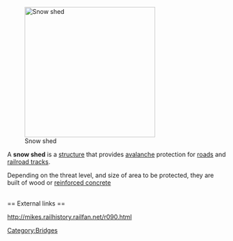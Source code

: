 [[Image:7527 near snow shed.jpg|right|300px|Snow shed]]

A '''snow shed''' is a [[structure]] that provides [[avalanche]] protection for [[road]]s and [[rail_tracks|railroad tracks]]. 

Depending on the threat level, and size of area to be protected, they are built of wood or [[reinforced concrete]]

<br clear="all" />
== External links ==

http://mikes.railhistory.railfan.net/r090.html


{{architecture-stub}}
[[Category:Bridges]]